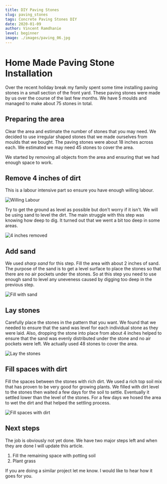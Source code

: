```yaml
---
title: DIY Paving Stones
slug: paving_stones
tags: Concrete Paving Stones DIY
date: 2020-01-09
author: Vincent Ramdhanie
level: beginner
image: ./images/paving_06.jpg
---
```


# Home Made Paving Stone Installation

Over the recent holiday break my family spent some time installing paving stones in a small section of the front yard.
These paving stones were made by us over the course of the last few months. We have 5 moulds and managed to make about
75 stones in total.

## Preparing the area

Clear the area and estimate the number of stones that you may need. We decided to use irregular shaped
stones that we made ourselves from moulds that we bought. The paving stones were about 18 inches across
each. We estimated we may need 45 stones to cover the area.

We started by removing all objects from the area and ensuring that we had enough space to work.

## Remove 4 inches of dirt

This is a labour intensive part so ensure you have enough willing labour.

![Willing Labour](./images/paving_02.jpg)

Try to get the ground as level as possible but don't worry if it isn't. We will be using sand to
level the dirt. The main struggle with this step was knowing how deep to dig. It turned out that
we went a bit too deep in some areas.

![4 inches removed](./images/paving_03.jpg)

## Add sand

We used _sharp sand_ for this step. Fill the area with about 2 inches of sand.
The purpose of the sand is to get a level surface to place the stones so that there are no air pockets under the stones.
So at this step you need to use enough sand to level any uneveness caused by digging too deep in the previous step.

![Fill with sand](./images/paving_04.jpg)

## Lay stones

Carefully place the stones in the pattern that you want. We found that we needed to ensure that the sand was level for each
individual stone as they were laid. Also, dropping the stone into place from about 4 inches helped to ensure that the sand
was evenly distributed under the stone and no air pockets were left.
We actually used 48 stones to cover the area.

![Lay the stones](./images/paving_05.jpg)

## Fill spaces with dirt

Fill the spaces between the stones with rich dirt. We used a rich top soil mix that has proven to be very good for growing plants.
We filled with dirt level to the stones then waited a few days for the soil to settle. Eventually it settled lower than the level of the stones.
For a few days we hosed the area to wet the dirt and that helped the settling process.

![Fill spaces with dirt](./images/paving_06.jpg)

## Next steps

The job is obviously not yet done. We have two major steps left and when they are done I will update this article.

1. Fill the remaining space with potting soil
2. Plant grass

If you are doing a similar project let me know. I would like to hear how it goes for you.
